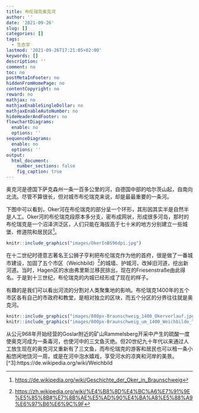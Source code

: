```yaml
---
title: 布伦瑞克奥克河
author: ''
date: '2021-09-26'
slug: []
categories: []
tags:
  - 生态学
lastmod: '2021-09-26T17:21:05+02:00'
keywords: []
description: ''
comment: no
toc: no
postMetaInFooter: no
hiddenFromHomePage: no
contentCopyright: no
reward: no
mathjax: no
mathjaxEnableSingleDollar: no
mathjaxEnableAutoNumber: no
hideHeaderAndFooter: no
flowchartDiagrams:
  enable: no
  options: ''
sequenceDiagrams:
  enable: no
  options: ''
output: 
  html_document:
    number_sections: false
    fig_caption: true
---
```


奥克河是德国下萨克森州一条一百多公里的河，自德国中部的哈尔茨山起，自南向北流。尽管不算很长，但对城市布伦瑞克来说，却是最最重要的一条河。

下图中可以看到，Oker河在布伦瑞克的部分呈一个环形，其形因其实半是自然半是人工。Oker河的布伦瑞克段原本多分支，密布成网状，形成很多河岛，那时的布伦瑞克是一个沼泽洪泛区，人们只能在海拔高于七十米的地方分别建立一些城堡、修道院和居民区[^1]。

[^1]: <https://de.wikipedia.org/wiki/Geschichte_der_Oker_in_Braunschweig>

```r
knitr::include_graphics("images/OkerInBS96dpi.jpg")
```

在十二世纪时德意志著名王公狮子亨利把布伦瑞克作为他的首府，很是做了一番城市建设，加固了五个市区（Weichbild）[^2]的城墙、护城河，改掉旧河道，挖出新河道。当时，Hagen区的水由弗里斯兰移民排出，现在的Friesenstraße由此得名。于是到十三世纪，布伦瑞克的内城已经形成了现在的样子。

[^2]: <https://zh.wikipedia.org/wiki/%E4%B8%8D%E4%BC%A6%E7%91%9E%E5%85%8B#%E7%8B%AE%E5%AD%90%E4%BA%A8%E5%88%A9%E6%97%B6%E6%9C%9F>

有趣的是我们可以看出河流的分割对人类聚集地的影响。布伦瑞克1400年的五个市区各有自己的市政府和教堂，是相对独立的区块，而五个分区的分界往往就是奥克河。

```r
knitr::include_graphics("images/800px-Braunschweig_1400_Okerverlauf.jpg")
knitr::include_graphics("images/800px-Braunschweig_um_1400_Weichbilde_Titel.png")
```

从公元968年开始经营的Goslar附近的矿山Rammelsberg开采中产生的硫酸一度使奥克河成为一条毒河，也使河中的三文鱼灭绝。但20世纪九十年代以来通过人工放生现在的奥克河又重新有了三文鱼，而布伦瑞克的游客和居民也可以租一条小船悠闲地饶河一周，或是在河中泡水嬉戏，享受河水的凉爽和河岸的美景。
[^3]:https://de.wikipedia.org/wiki/Weichbild
